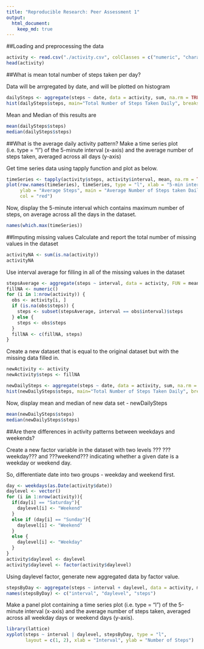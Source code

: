 ```yaml
---
title: "Reproducible Research: Peer Assessment 1"
output: 
  html_document:
    keep_md: true
---
```


##Loading and preprocessing the data
```r
activity <- read.csv("./activity.csv", colClasses = c("numeric", "character", "numeric"))
head(activity)
```

##What is mean total number of steps taken per day?

Data will be arrgregated by date, and will be plotted on histogram
```r
dailySteps <- aggregate(steps ~ date, data = activity, sum, na.rm = TRUE)
hist(dailySteps$steps, main="Total Number of Steps Taken Daily", breaks=10, xlab="Steps", ylab="Frequency", col="Blue")
```

Mean and Median of this results are
```r
mean(dailySteps$steps)
median(dailySteps$steps)
```


##What is the average daily activity pattern?
Make a time series plot (i.e. type = "l") of the 5-minute interval (x-axis) and the average number of steps taken, averaged across all days (y-axis)

Get time series data using tapply function and plot as below.
```r
timeSeries <- tapply(activity$steps, activity$interval, mean, na.rm = TRUE)
plot(row.names(timeSeries), timeSeries, type = "l", xlab = "5-min interval", 
     ylab = "Average Steps", main = "Average Number of Steps taken Daily", 
     col = "red")
```

Now, display the 5-minute interval which contains maximum number of steps, on average across all the days in the dataset. 
```r
names(which.max(timeSeries))
```


##Imputing missing values
Calculate and report the total number of missing values in the dataset
```r
activityNA <- sum(is.na(activity))
activityNA
```

Use interval average for filling in all of the missing values in the dataset
```r
stepsAverage <- aggregate(steps ~ interval, data = activity, FUN = mean)
fillNA <- numeric()
for (i in 1:nrow(activity)) {
  obs <- activity[i, ]
  if (is.na(obs$steps)) {
    steps <- subset(stepsAverage, interval == obs$interval)$steps
  } else {
    steps <- obs$steps
  }
  fillNA <- c(fillNA, steps)
}
```

Create a new dataset that is equal to the original dataset but with the missing data filled in.
```r
newActivity <- activity
newActivity$steps <- fillNA

newDailySteps <- aggregate(steps ~ date, data = activity, sum, na.rm = TRUE)
hist(newDailySteps$steps, main="Total Number of Steps Taken Daily", breaks=10, xlab="Steps", ylab="Frequency", col="Blue")
```

Now, display mean and median of new data set - newDailySteps
```r
mean(newDailySteps$steps)
median(newDailySteps$steps)
```

##Are there differences in activity patterns between weekdays and weekends?

Create a new factor variable in the dataset with two levels ??? ???weekday??? and ???weekend??? indicating whether a given date is a weekday or weekend day.

So, differentiate date into two groups - weekday and weekend first.
```r
day <- weekdays(as.Date(activity$date))
daylevel <- vector()
for (i in 1:nrow(activity)){
  if(day[i] == "Saturday"){
    daylevel[i] <- "Weekend"
  }
  else if (day[i] == "Sunday"){
    daylevel[i] <- "Weekend"
  }
  else {
    daylevel[i] <- "Weekday"
  }
}
activity$daylevel <- daylevel
activity$daylevel <- factor(activity$daylevel)
```

Using daylevel factor, generate new aggregated data by factor value.
```r
stepsByDay <- aggregate(steps ~ interval + daylevel, data = activity, mean)
names(stepsByDay) <- c("interval", "daylevel", "steps")
```

Make a panel plot containing a time series plot (i.e. type = "l") of the 5-minute interval (x-axis) and the average number of steps taken, averaged across all weekday days or weekend days (y-axis). 
```r
library(lattice)
xyplot(steps ~ interval | daylevel, stepsByDay, type = "l",
       layout = c(1, 2), xlab = "Interval", ylab = "Number of Steps")
```

